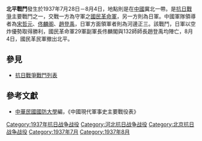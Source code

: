 {{Infobox Military Conflict|
campaign=|
image=|
caption=|
conflict=北平戰鬥|
date=1937年7月28日－8月4日|
place=[[中國|中國]]河北北部與北平|
result=日軍使用空炸，國民革民軍29軍副軍長[[佟麟閣|佟麟閣]]132師長[[趙登禹|趙登禹]]陣亡，8月4日，國民革命軍撤出北平|
combatant1=中華民國國民革命軍|
combatant2=日軍之中國派遣軍（關東軍）| 
commander1=[[宋哲元|宋哲元]]|
commander2=[[河邊正三|河邊正三]]|
strength1=|
strength2=|
casualties1=|
casualties2=|
}}
'''北平戰鬥'''發生於1937年7月28日－8月4日，地點則是在[[中國|中國]]冀北一帶。是[[抗日戰爭|抗日戰爭]]主要戰鬥之一，交戰一方為守軍之[[國民革命軍|國民革命軍]]，另一方則為日軍。中國軍隊領導者為[[宋哲元|宋哲元]]、[[佟麟阁|佟麟阁]]、[[趙登禹|趙登禹]]，日軍方面領軍者則為河邊正三。該戰鬥，日軍以空炸優勢取得勝利，國民革命軍29軍副軍長佟麟閣與132師師長趙登禹均陣亡，8月4日，國民革民軍撤出北平。
==參見==
*[[抗日戰爭戰鬥列表|抗日戰爭戰鬥列表]]
==參考文獻==
*[[中華民國|中華民國]][[國防大學_(臺灣)|國防大學]]編，《中國現代軍事史主要戰役表》

[[Category:1937年抗日战争战役|Category:1937年抗日战争战役]]
[[Category:河北抗日战争战役|Category:河北抗日战争战役]]
[[Category:北京抗日战争战役|Category:北京抗日战争战役]]
[[Category:1937年7月|Category:1937年7月]]
[[Category:1937年8月|Category:1937年8月]]